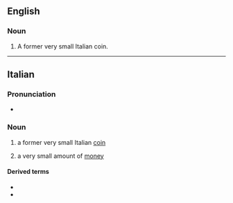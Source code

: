 ==English==

===Noun===
{{en-noun|s|quattrini}}

# {{lb|en|historical}} A former very small Italian coin.

----

==Italian==

===Pronunciation===
* {{it-IPA|quattrìno}}

===Noun===
{{it-noun|m}}

# {{lb|it|historical|numismatics}} a former very small Italian [[coin]]
# {{lb|it|by extension}} a very small amount of [[money]]

====Derived terms====
* {{l|it|rinquattrinare}}
* {{l|it|squattrinato}}